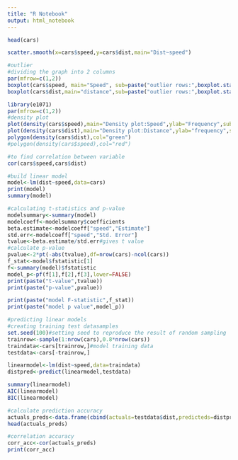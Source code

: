 ---
title: "R Notebook"
output: html_notebook
---


```{r}
head(cars)
```


```{r}
scatter.smooth(x=cars$speed,y=cars$dist,main="Dist~speed")
```
```{r}
#outlier 
#dividing the graph into 2 columns
par(mfrow=c(1,2))
boxplot(cars$speed, main="Speed", sub=paste("outlier rows:",boxplot.stats(cars$speed)$out))
boxplot(cars$dist,main="distance",sub=paste("outlier rows:",boxplot.stats(cars$dist)$out))
```

```{r}
library(e1071)
par(mfrow=c(1,2))
#density plot
plot(density(cars$speed),main="Density plot:Speed",ylab="Frequency",sub=paste("Skewness:",round(e1071::skewness(cars$speed),2)))
plot(density(cars$dist),main="Density plot:Distance",ylab="frequency",sub=paste("skewness:",round(e1071::skewness(cars$dist))))
polygon(density(cars$dist),col="green")
#polygon(density(cars$speed),col="red")
```

```{r}
#to find correlation between variable
cor(cars$speed,cars$dist)
```

```{r}
#build linear model
model<-lm(dist~speed,data=cars)
print(model)
summary(model)
```

```{r}
#calculating t-statistics and p-value
modelsummary<-summary(model)
modelcoeff<-modelsummary$coefficients
beta.estimate<-modelcoeff["speed","Estimate"]
std.err<-modelcoeff["speed","Std. Error"]
tvalue<-beta.estimate/std.err#gives t value
#calculate p-value
pvalue<-2*pt(-abs(tvalue),df=nrow(cars)-ncol(cars))
f_stat<-model$fstatistic[1]
f<-summary(model)$fstatistic
model_p<-pf(f[1],f[2],f[3],lower=FALSE)
print(paste("t-value",tvalue))
print(paste("p-value",pvalue))

print(paste("model F-statistic",f_stat))
print(paste("model p value",model_p))

```

```{r}
#predicting linear models
#creating training test datasamples
set.seed(100)#setting seed to reproduce the result of random sampling
trainrow<-sample(1:nrow(cars),0.8*nrow(cars))
traindata<-cars[trainrow,]#model training data
testdata<-cars[-trainrow,]
```

```{r}
linearmodel<-lm(dist~speed,data=traindata)
distpred<-predict(linearmodel,testdata)
```

```{r}
summary(linearmodel)
AIC(linearmodel)
BIC(linearmodel)
```

```{r}
#calculate prediction accuracy
actuals_preds<-data.frame(cbind(actuals=testdata$dist,predicteds=distpred))
head(actuals_preds)

```

```{r}
#correlation accuracy
corr_acc<-cor(actuals_preds)
print(corr_acc)
```

```{r}

```

